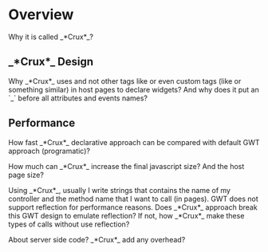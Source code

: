 =Overview=

Why it is called _*Crux*_?



==_*Crux*_ Design==
Why _*Crux*_ uses {{{<span>}}} and not other tags like {{{div}}} or even custom tags (like {{{<grid>}}} or something similar) in host pages to declare widgets? And why does it put an `_` before all attributes and events names?


==Performance==
How fast _*Crux*_ declarative approach can be compared with default GWT approach (programatic)?

How much can _*Crux*_ increase the final javascript size? And the host page size?

Using _*Crux*_, usually I write strings that contains the name of my controller and the method name that I want to call (in pages). GWT does not support reflection for performance reasons. Does _*Crux*_ approach break this GWT design to emulate reflection? If not, how _*Crux*_ make these types of calls without use reflection?

About server side code? _*Crux*_ add any overhead?
